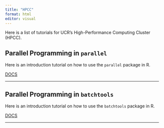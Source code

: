 ```yaml
---
title: "HPCC"
format: html
editor: visual
---
```


Here is a list of tutorials for UCR's High-Performance Computing Cluster (HPCC).

## Parallel Programming in `parallel`

Here is an introduction tutorial on how to use the `parallel` package in R.

[DOCS](hpcc/parallel_notebook.nb.html)

------------------------------------------------------------------------

## Parallel Programming in `batchtools`

Here is an introduction tutorial on how to use the `batchtools` package in R.

[DOCS](hpcc/batchtools_notebook.nb.html)

------------------------------------------------------------------------
